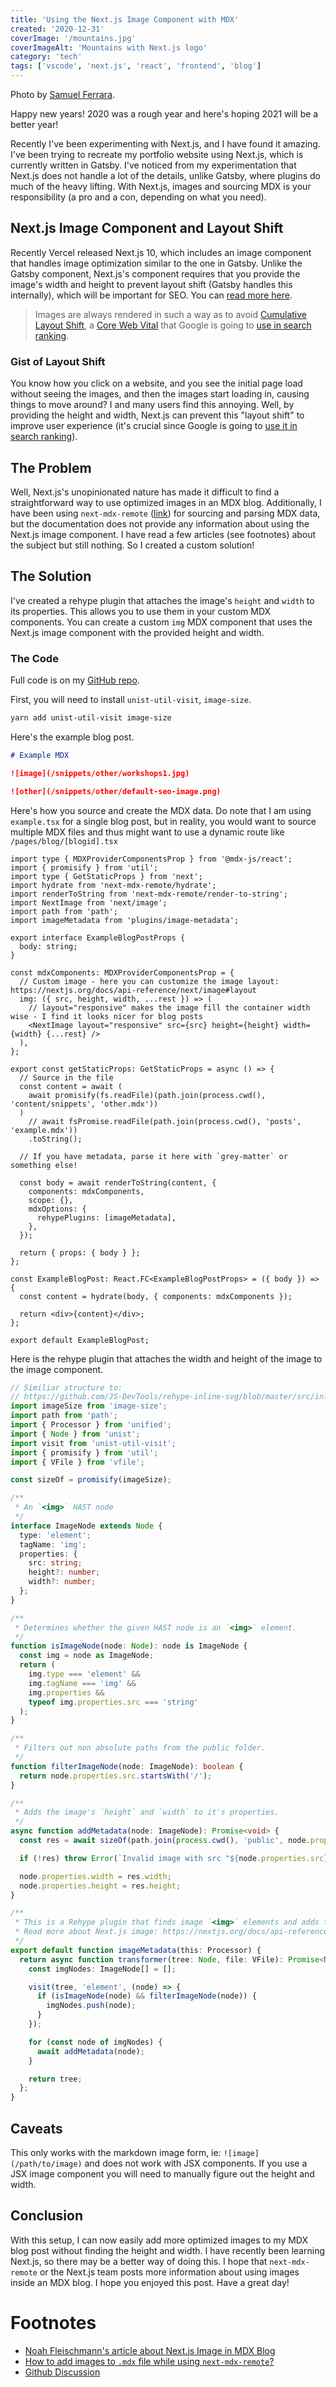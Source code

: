 ```yaml
---
title: 'Using the Next.js Image Component with MDX'
created: '2020-12-31'
coverImage: '/mountains.jpg'
coverImageAlt: 'Mountains with Next.js logo'
category: 'tech'
tags: ['vscode', 'next.js', 'react', 'frontend', 'blog']
---
```


Photo by [Samuel Ferrara](https://unsplash.com/photos/1527pjeb6jg).

Happy new years! 2020 was a rough year and here's hoping 2021 will be a better year!

Recently I've been experimenting with Next.js, and I have found it amazing. I've been trying to
recreate my portfolio website using Next.js, which is currently written in Gatsby. I've noticed from
my experimentation that Next.js does not handle a lot of the details, unlike Gatsby, where plugins
do much of the heavy lifting. With Next.js, images and sourcing MDX is your responsibility (a pro
and a con, depending on what you need).

## Next.js Image Component and Layout Shift

Recently Vercel released Next.js 10, which includes an image component that handles image
optimization similar to the one in Gatsby. Unlike the Gatsby component, Next.js's component requires
that you provide the image's width and height to prevent layout shift (Gatsby handles this
internally), which will be important for SEO. You can
[read more here](https://nextjs.org/docs/basic-features/image-optimization).

> Images are always rendered in such a way as to avoid
> [Cumulative Layout Shift](https://web.dev/cls/), a [Core Web Vital](https://web.dev/vitals/) that
> Google is going to
> [use in search ranking](https://developers.google.com/search/blog/2020/05/evaluating-page-experience).

### Gist of Layout Shift

You know how you click on a website, and you see the initial page load without seeing the images,
and then the images start loading in, causing things to move around? I and many users find this
annoying. Well, by providing the height and width, Next.js can prevent this "layout shift" to
improve user experience (it's crucial since Google is going to
[use it in search ranking](https://developers.google.com/search/blog/2020/05/evaluating-page-experience)).

## The Problem

Well, Next.js's unopinionated nature has made it difficult to find a straightforward way to use
optimized images in an MDX blog. Additionally, I have been using `next-mdx-remote`
([link](https://github.com/hashicorp/next-mdx-remote)) for sourcing and parsing MDX data, but the
documentation does not provide any information about using the Next.js image component. I have read
a few articles (see footnotes) about the subject but still nothing. So I created a custom solution!

## The Solution

I've created a rehype plugin that attaches the image's `height` and `width` to its properties. This
allows you to use them in your custom MDX components. You can create a custom `img` MDX component
that uses the Next.js image component with the provided height and width.

### The Code

Full code is on my [GitHub repo](https://github.com/kpfromer/nextjs-mdx-blog-example).

First, you will need to install `unist-util-visit`, `image-size`.

```bash
yarn add unist-util-visit image-size
```

Here's the example blog post.

```md filename=/posts/example.mdx
# Example MDX

![image](/snippets/other/workshops1.jpg)

![other](/snippets/other/default-seo-image.png)
```

Here's how you source and create the MDX data. Do note that I am using `example.tsx` for a single
blog post, but in reality, you would want to source multiple MDX files and thus might want to use a
dynamic route like `/pages/blog/[blogid].tsx`

```tsx filename=/pages/blog/example.tsx
import type { MDXProviderComponentsProp } from '@mdx-js/react';
import { promisify } from 'util';
import type { GetStaticProps } from 'next';
import hydrate from 'next-mdx-remote/hydrate';
import renderToString from 'next-mdx-remote/render-to-string';
import NextImage from 'next/image';
import path from 'path';
import imageMetadata from 'plugins/image-metadata';

export interface ExampleBlogPostProps {
  body: string;
}

const mdxComponents: MDXProviderComponentsProp = {
  // Custom image - here you can customize the image layout: https://nextjs.org/docs/api-reference/next/image#layout
  img: ({ src, height, width, ...rest }) => (
    // layout="responsive" makes the image fill the container width wise - I find it looks nicer for blog posts
    <NextImage layout="responsive" src={src} height={height} width={width} {...rest} />
  ),
};

export const getStaticProps: GetStaticProps = async () => {
  // Source in the file
  const content = await (
    await promisify(fs.readFile)(path.join(process.cwd(), 'content/snippets', 'other.mdx'))
  )
    // await fsPromise.readFile(path.join(process.cwd(), 'posts', 'example.mdx'))
    .toString();

  // If you have metadata, parse it here with `grey-matter` or something else!

  const body = await renderToString(content, {
    components: mdxComponents,
    scope: {},
    mdxOptions: {
      rehypePlugins: [imageMetadata],
    },
  });

  return { props: { body } };
};

const ExampleBlogPost: React.FC<ExampleBlogPostProps> = ({ body }) => {
  const content = hydrate(body, { components: mdxComponents });

  return <div>{content}</div>;
};

export default ExampleBlogPost;
```

Here is the rehype plugin that attaches the width and height of the image to the image component.

```typescript filename=/plugins/image-metadata.ts
// Similiar structure to:
// https://github.com/JS-DevTools/rehype-inline-svg/blob/master/src/inline-svg.ts
import imageSize from 'image-size';
import path from 'path';
import { Processor } from 'unified';
import { Node } from 'unist';
import visit from 'unist-util-visit';
import { promisify } from 'util';
import { VFile } from 'vfile';

const sizeOf = promisify(imageSize);

/**
 * An `<img>` HAST node
 */
interface ImageNode extends Node {
  type: 'element';
  tagName: 'img';
  properties: {
    src: string;
    height?: number;
    width?: number;
  };
}

/**
 * Determines whether the given HAST node is an `<img>` element.
 */
function isImageNode(node: Node): node is ImageNode {
  const img = node as ImageNode;
  return (
    img.type === 'element' &&
    img.tagName === 'img' &&
    img.properties &&
    typeof img.properties.src === 'string'
  );
}

/**
 * Filters out non absolute paths from the public folder.
 */
function filterImageNode(node: ImageNode): boolean {
  return node.properties.src.startsWith('/');
}

/**
 * Adds the image's `height` and `width` to it's properties.
 */
async function addMetadata(node: ImageNode): Promise<void> {
  const res = await sizeOf(path.join(process.cwd(), 'public', node.properties.src));

  if (!res) throw Error(`Invalid image with src "${node.properties.src}"`);

  node.properties.width = res.width;
  node.properties.height = res.height;
}

/**
 * This is a Rehype plugin that finds image `<img>` elements and adds the height and width to the properties.
 * Read more about Next.js image: https://nextjs.org/docs/api-reference/next/image#layout
 */
export default function imageMetadata(this: Processor) {
  return async function transformer(tree: Node, file: VFile): Promise<Node> {
    const imgNodes: ImageNode[] = [];

    visit(tree, 'element', (node) => {
      if (isImageNode(node) && filterImageNode(node)) {
        imgNodes.push(node);
      }
    });

    for (const node of imgNodes) {
      await addMetadata(node);
    }

    return tree;
  };
}
```

## Caveats

This only works with the markdown image form, ie: `![image](/path/to/image)` and does not work with
JSX components. If you use a JSX image component you will need to manually figure out the height and
width.

## Conclusion

With this setup, I can now easily add <Sparkles>more optimized images</Sparkles> to my MDX blog post
without finding the height and width. I have recently been learning Next.js, so there may be a
better way of doing this. I hope that `next-mdx-remote` or the Next.js team posts more information
about using images inside an MDX blog. I hope you enjoyed this post. Have a great day!

# Footnotes

- [Noah Fleischmann's article about Next.js Image in MDX Blog](https://noahfleischmann.com/blog/next-image-optimization)
- [How to add images to `.mdx` file while using `next-mdx-remote`?](https://www.reddit.com/r/nextjs/comments/isj3wx/how_to_add_images_to_mdx_file_while_using/)
- [Github Discussion](https://github.com/vercel/next.js/discussions/12663)
